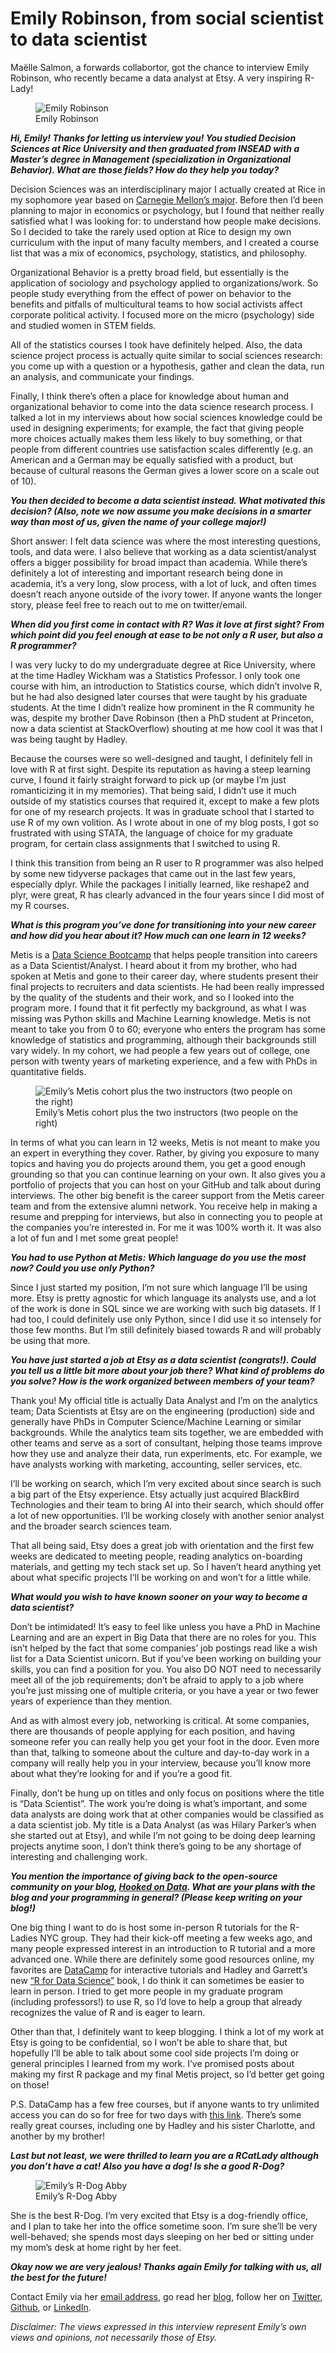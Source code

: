 Emily Robinson, from social scientist to data scientist
=========================================================================

Maëlle Salmon, a forwards collabortor, got the chance to interview Emily Robinson, who recently became a data analyst at Etsy. A very inspiring R-Lady!



![Emily Robinson](figures/portrait.png)


***Hi, Emily! Thanks for letting us interview you! You studied  Decision Sciences at Rice University and then graduated from INSEAD with a Master's degree in Management (specialization in Organizational Behavior). What are those fields? How do they help you today?***

Decision Sciences was an interdisciplinary major I actually created at Rice in my sophomore year based on [Carnegie Mellon’s major](https://www.cmu.edu/dietrich/sds/). Before then I'd been planning to major in economics or psychology, but I found that neither really satisfied what I was looking for: to understand how people make decisions. So I decided to take the rarely used option at Rice to design my own curriculum with the input of many faculty members, and I created a course list that was a mix of economics, psychology, statistics, and philosophy.

Organizational Behavior is a pretty broad field, but essentially is the application of sociology and psychology applied to organizations/work. So people study everything from the effect of power on behavior to the benefits and pitfalls of multicultural teams to how social activists affect corporate political activity. I focused more on the micro (psychology) side and studied women in STEM fields.

All of the statistics courses I took have definitely helped. Also, the data science project process is actually quite similar to social sciences research: you come up with a question or a hypothesis, gather and clean the data, run an analysis, and communicate your findings.

Finally, I think there's often a place for knowledge about human and organizational behavior to come into the data science research process. I talked a lot in my interviews about how social sciences knowledge could be used in designing experiments; for example, the fact that giving people more choices actually makes them less likely to buy something, or that people from different countries use satisfaction scales differently (e.g. an American and a German may be equally satisfied with a product, but because of cultural reasons the German gives a lower score on a scale out of 10).

***You then decided to become a data scientist instead. What motivated this decision? (Also, note we now assume you make decisions in a smarter way than most of us, given the name of your college major!)***

Short answer: I felt data science was where the most interesting questions, tools, and data were. I also believe that working as a data scientist/analyst offers a bigger possibility for broad impact than academia. While there's definitely a lot of interesting and important research being done in academia, it's a very long, slow process, with a lot of luck, and often times doesn't reach anyone outside of the ivory tower.  If anyone wants the longer story, please feel free to reach out to me on twitter/email.

***When did you first come in contact with R? Was it love at first sight? From which point did you feel enough at ease to be not only a R user, but also a R programmer?***

I was very lucky to do my undergraduate degree at Rice University, where at the time Hadley Wickham was a Statistics Professor. I only took one course with him, an introduction to Statistics course, which didn't involve R, but he had also designed later courses that were taught by his graduate students. At the time I didn't realize how prominent in the R community he was, despite my brother Dave Robinson (then a PhD student at Princeton, now a data scientist at StackOverflow) shouting at me how cool it was that I was being taught by Hadley.

Because the courses were so well-designed and taught, I definitely fell in love with R at first sight. Despite its reputation as having a steep learning curve, I found it fairly straight forward to pick up (or maybe I'm just romanticizing it in my memories). That being said, I didn't use it much outside of my statistics courses that required it, except to make a few plots for one of my research projects. It was in graduate school that I started to use R of my own volition. As I wrote about in one of my blog posts, I got so frustrated with using STATA, the language of choice for my graduate program, for certain class assignments that I switched to using R.

I think this transition from being an R user to R programmer was also helped by some new tidyverse packages that came out in the last few years, especially dplyr. While the packages I initially learned, like reshape2 and plyr, were great, R has clearly advanced in the four years since I did most of my R courses.

***What is this program you've done for transitioning into your new career and how did you hear about it? How much can one learn in 12 weeks?***

Metis is a [Data Science Bootcamp](http://www.thisismetis.com/data-science-bootcamps) that helps people transition into careers as a Data Scientist/Analyst. I heard about it from my brother, who had spoken at Metis and gone to their career day, where students present their final projects to recruiters and data scientists. He had been really impressed by the quality of the students and their work, and so I looked into the program more. I found that it fit perfectly my background, as what I was missing was Python skills and Machine Learning knowledge. Metis is not meant to take you from 0 to 60; everyone who enters the program has some knowledge of statistics and programming, although their backgrounds still vary widely. In my cohort, we had people a few years out of college, one person with twenty years of marketing experience, and a few with PhDs in quantitative fields.

![Emily's Metis cohort plus the two instructors (two people on the right)](figures/metis.jpg)


In terms of what you can learn in 12 weeks, Metis is not meant to make you an expert in everything they cover. Rather, by giving you exposure to many topics and having you do projects around them, you get a good enough grounding so that you can continue learning on your own. It also gives you a portfolio of projects that you can host on your GitHub and talk about during interviews. The other big benefit is the career support from the Metis career team and from the extensive alumni network. You receive help in making a resume and prepping for interviews, but also in connecting you to people at the companies you're interested in. For me it was 100% worth it. It was also a lot of fun and I met some great people!

***You had to use Python at Metis: Which language do you use the most now? Could you use only Python?***

Since I just started my position, I'm not sure which language I'll be using more. Etsy is pretty agnostic for which language its analysts use, and a lot of the work is done in SQL since we are working with such big datasets. If I had too, I could definitely use only Python, since I did use it so intensely for those few months. But I'm still definitely biased towards R and will probably be using that more.

***You have just started a job at Etsy as a data scientist (congrats!). Could you tell us a little bit more about your job there? What kind of problems do you solve? How is the work organized between members of your team?***

Thank you! My official title is actually Data Analyst and I'm on the analytics team; Data Scientists at Etsy are on the engineering (production) side and generally have PhDs in Computer Science/Machine Learning or similar backgrounds. While the analytics team sits together, we are embedded with other teams and serve as a sort of consultant, helping those teams improve how they use and analyze their data, run experiments, etc. For example, we have analysts working with marketing, accounting, seller services, etc.

I'll be working on search, which I'm very excited about since search is such a big part of the Etsy experience. Etsy actually just acquired BlackBird Technologies and their team to bring AI into their search, which should offer a lot of new opportunities. I'll be working closely with another senior analyst and the broader search sciences team.

That all being said, Etsy does a great job with orientation and the first few weeks are dedicated to meeting people, reading analytics on-boarding materials, and getting my tech stack set up. So I haven't heard anything yet about what specific projects I'll be working on and won't for a little while.

***What would you wish to have known sooner on your way to become a data scientist?***

Don't be intimidated! It's easy to feel like unless you have a PhD in Machine Learning and are an expert in Big Data that there are no roles for you. This isn't helped by the fact that some companies' job postings read like a wish list for a Data Scientist unicorn. But if you've been working on building your skills, you can find a position for you. You also DO NOT need to necessarily meet all of the job requirements; don't be afraid to apply to a job where you're just missing one of multiple criteria, or you have a year or two fewer years of experience than they mention.

And as with almost every job, networking is critical. At some companies, there are thousands of people applying for each position, and having someone refer you can really help you get your foot in the door. Even more than that, talking to someone about the culture and day-to-day work in a company will really help you in your interview, because you'll know more about what they're looking for and if you're a good fit.

Finally, don't be hung up on titles and only focus on positions where the title is "Data Scientist". The work you're doing is what's important, and some data analysts are doing work that at other companies would be classified as a data scientist job. My title is a Data Analyst (as was Hilary Parker's when she started out at Etsy), and while I'm not going to be doing deep learning projects anytime soon, I don't think there's going to be any shortage of interesting and challenging work.

***You mention the importance of giving back to the open-source community on your blog, [Hooked on Data](https://robinsones.github.io/). What are your plans with the blog and your programming in general? (Please keep writing on your blog!)***

One big thing I want to do is host some in-person R tutorials for the R-Ladies NYC group. They had their kick-off meeting a few weeks ago, and many people expressed interest in an introduction to R tutorial and a more advanced one. While there are definitely some good resources online, my favorites are [DataCamp](https://www.datacamp.com/) for interactive tutorials and Hadley and Garrett's new ["R for Data Science"](http://r4ds.had.co.nz/) book, I do think it can sometimes be easier to learn in person. I tried to get more people in my graduate program (including professors!) to use R, so I'd love to help a group that already recognizes the value of R and is eager to learn.

Other than that, I definitely want to keep blogging. I think a lot of my work at Etsy is going to be confidential, so I won't be able to share that, but hopefully I'll be able to talk about some cool side projects I'm doing or general principles I learned from my work. I've promised posts about making my first R package and my final Metis project, so I'd better get going on those!

P.S. DataCamp has a few free courses, but if anyone wants to try unlimited access you can do so for free for two days with [this link](https://www.datacamp.com/invite/llm1rCA6gyetm). There's some really great courses, including one by Hadley and his sister Charlotte, and another by my brother!

***Last but not least, we were thrilled to learn you are a RCatLady although you don't have a cat! Also you have a dog! Is she a good R-Dog?***

![Emily's R-Dog Abby](figures/dog2.JPG)

She is the best R-Dog. I'm very excited that Etsy is a dog-friendly office, and I plan to take her into the office sometime soon. I'm sure she'll be very well-behaved; she spends most days sleeping on her bed or sitting under my mom's desk at home right by her feet.

***Okay now we are very jealous! Thanks again Emily for talking with us, all the best for the future!***

Contact Emily via her [email address](mailto:robinson.es@gmail.com), go read her [blog](robinsones.github.io), follow her on [Twitter](www.twitter.com/robinson_es), [Github](www.github.com/robinsones), or [LinkedIn](https://www.linkedin.com/in/robinsones).

*Disclaimer: The views expressed in this interview represent Emily's own views and opinions, not necessarily those of Etsy.*
